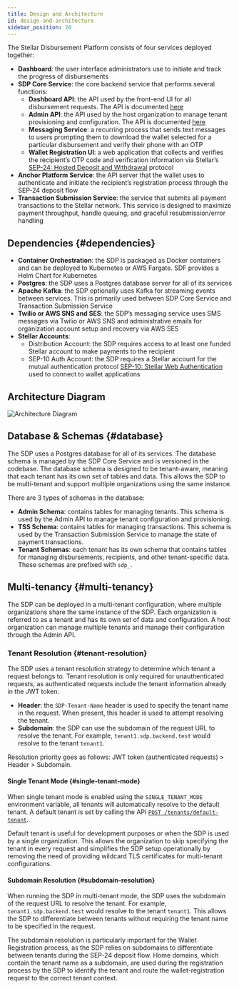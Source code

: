 ```yaml
---
title: Design and Architecture
id: design-and-architecture
sidebar_position: 20
---
```


The Stellar Disbursement Platform consists of four services deployed together:

- **Dashboard**: the user interface administrators use to initiate and track the progress of disbursements
- **SDP Core Service**: the core backend service that performs several functions:
  - **Dashboard API**: the API used by the front-end UI for all disbursement requests. The API is documented [here](../api-reference/resources/README.mdx)
  - **Admin API**: the API used by the host organization to manage tenant provisioning and configuration. The API is documented [here](../api-reference/resources/admin/README.mdx)
  - **Messaging Service**: a recurring process that sends text messages to users prompting them to download the wallet selected for a particular disbursement and verify their phone with an OTP
  - **Wallet Registration UI**: a web application that collects and verifies the recipient’s OTP code and verification information via Stellar’s [SEP-24: Hosted Deposit and Withdrawal](https://github.com/stellar/stellar-protocol/blob/master/ecosystem/sep-0024.md) protocol
- **Anchor Platform Service**: the API server that the wallet uses to authenticate and initiate the recipient’s registration process through the SEP-24 deposit flow
- **Transaction Submission Service**: the service that submits all payment transactions to the Stellar network. This service is designed to maximize payment throughput, handle queuing, and graceful resubmission/error handling

## Dependencies {#dependencies}

- **Container Orchestration**: the SDP is packaged as Docker containers and can be deployed to Kubernetes or AWS Fargate. SDF provides a Helm Chart for Kubernetes
- **Postgres**: the SDP uses a Postgres database server for all of its services
- **Apache Kafka**: the SDP optionally uses Kafka for streaming events between services. This is primarily used between SDP Core Service and Transaction Submission Service
- **Twilio or AWS SNS and SES**: the SDP’s messaging service uses SMS messages via Twilio or AWS SNS and administrative emails for organization account setup and recovery via AWS SES
- **Stellar Accounts**:
  - Distribution Account: the SDP requires access to at least one funded Stellar account to make payments to the recipient
  - SEP-10 Auth Account: the SDP requires a Stellar account for the mutual authentication protocol [SEP-10: Stellar Web Authentication](https://github.com/stellar/stellar-protocol/blob/master/ecosystem/sep-0010.md) used to connect to wallet applications

## Architecture Diagram

![Architecture Diagram](/assets/SDP/SDP2.png)

## Database & Schemas {#database}

The SDP uses a Postgres database for all of its services. The database schema is managed by the SDP Core Service and is versioned in the codebase.
The database schema is designed to be tenant-aware, meaning that each tenant has its own set of tables and data. This allows the SDP to be multi-tenant and support multiple organizations using the same instance.

There are 3 types of schemas in the database:

- **Admin Schema**: contains tables for managing tenants. This schema is used by the Admin API to manage tenant configuration and provisioning.
- **TSS Schema**: contains tables for managing transactions. This schema is used by the Transaction Submission Service to manage the state of payment transactions.
- **Tenant Schemas**: each tenant has its own schema that contains tables for managing disbursements, recipients, and other tenant-specific data. These schemas are prefixed with `sdp_`.

## Multi-tenancy {#multi-tenancy}

The SDP can be deployed in a multi-tenant configuration, where multiple organizations share the same instance of the SDP. Each organization is referred to as a tenant and has its own set of data and configuration. A host organization can manage multiple tenants and manage their configuration through the Admin API.

### Tenant Resolution {#tenant-resolution}

The SDP uses a tenant resolution strategy to determine which tenant a request belongs to. Tenant resolution is only required for unauthenticated requests, as authenticated requests include the tenant information already in the JWT token.

- **Header**: the `SDP-Tenant-Name` header is used to specify the tenant name in the request. When present, this header is used to attempt resolving the tenant.
- **Subdomain**: the SDP can use the subdomain of the request URL to resolve the tenant. For example, `tenant1.sdp.backend.test` would resolve to the tenant `tenant1`.

Resolution priority goes as follows: JWT token (authenticated requests) > Header > Subdomain.

#### Single Tenant Mode {#single-tenant-mode}
When single tenant mode is enabled using the `SINGLE_TENANT_MODE` environment variable, all tenants will automatically resolve to the default tenant. A default tenant is set by calling the API [`POST /tenants/default-tenant`](../api-reference/resources/default-tenant).

Default tenant is useful for development purposes or when the SDP is used by a single organization. This allows the organization to skip specifying the tenant in every request and simplifies the SDP setup operationally by removing the need of providing wildcard TLS certificates for multi-tenant configurations.

#### Subdomain Resolution {#subdomain-resolution}
When running the SDP in multi-tenant mode, the SDP uses the subdomain of the request URL to resolve the tenant. For example, `tenant1.sdp.backend.test` would resolve to the tenant `tenant1`. This allows the SDP to differentiate between tenants without requiring the tenant name to be specified in the request.

The subdomain resolution is particularly important for the Wallet Registration process, as the SDP relies on subdomains to differentiate between tenants during the SEP-24 deposit flow. Home domains, which contain the tenant name as a subdomain, are used during the registration process by the SDP to identify the tenant and route the wallet-registration request to the correct tenant context.
